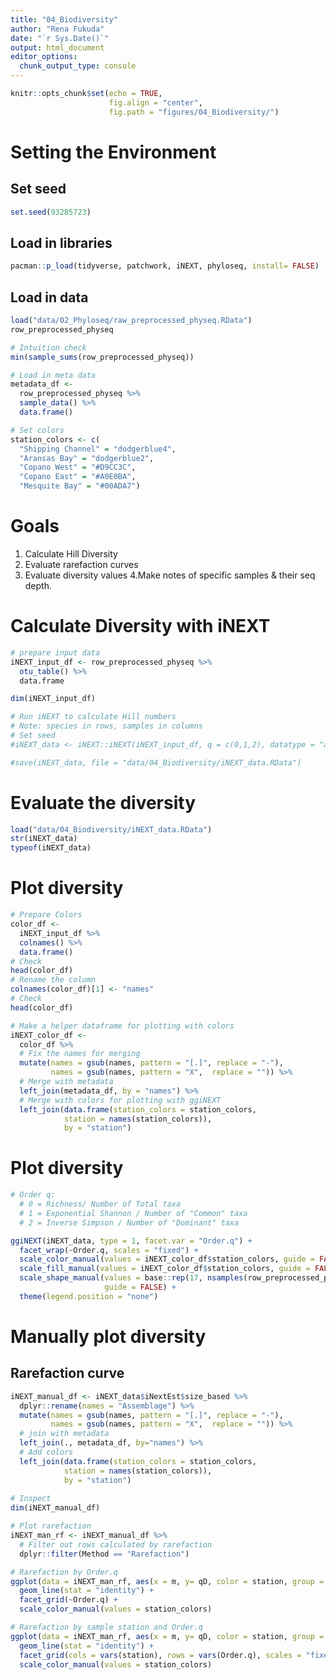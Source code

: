 ```yaml
---
title: "04_Biodiversity"
author: "Rena Fukuda"
date: "`r Sys.Date()`"
output: html_document
editor_options: 
  chunk_output_type: console
---
```


```r
knitr::opts_chunk$set(echo = TRUE,
                      fig.align = "center",
                      fig.path = "figures/04_Biodiversity/")
```

# Setting the Environment
## Set seed
```r
set.seed(93285723)
```

## Load in libraries
```r
pacman::p_load(tidyverse, patchwork, iNEXT, phyloseq, install= FALSE)
```

## Load in data
```r
load("data/02_Phyloseq/raw_preprocessed_physeq.RData")
row_preprocessed_physeq

# Intuition check
min(sample_sums(row_preprocessed_physeq))

# Load in meta data
metadata_df <-
  row_preprocessed_physeq %>%
  sample_data() %>%
  data.frame()

# Set colors
station_colors <- c(
  "Shipping Channel" = "dodgerblue4",
  "Aransas Bay" = "dodgerblue2",
  "Copano West" = "#D9CC3C",
  "Copano East" = "#A0E0BA",
  "Mesquite Bay" = "#00ADA7")
```


# Goals

1. Calculate Hill Diversity
2. Evaluate rarefaction curves
3. Evaluate  diversity values
4.Make notes of specific samples & their seq depth.

# Calculate Diversity with iNEXT
```r
# prepare input data
iNEXT_input_df <- row_preprocessed_physeq %>% 
  otu_table() %>%
  data.frame 

dim(iNEXT_input_df)

# Run iNEXT to calculate Hill numbers
# Note: species in rows, samples in columns
# Set seed
#iNEXT_data <- iNEXT::iNEXT(iNEXT_input_df, q = c(0,1,2), datatype = "abundance") 

#save(iNEXT_data, file = "data/04_Biodiversity/iNEXT_data.RData")
```

# Evaluate the diversity
```r
load("data/04_Biodiversity/iNEXT_data.RData")
str(iNEXT_data)
typeof(iNEXT_data)
```

# Plot diversity
```r
# Prepare Colors 
color_df <- 
  iNEXT_input_df %>%
  colnames() %>%
  data.frame()
# Check
head(color_df)
# Rename the column 
colnames(color_df)[1] <- "names"
# Check
head(color_df)

# Make a helper dataframe for plotting with colors 
iNEXT_color_df <- 
  color_df %>%
  # Fix the names for merging
  mutate(names = gsub(names, pattern = "[.]", replace = "-"),
         names = gsub(names, pattern = "X",  replace = "")) %>%
  # Merge with metadata
  left_join(metadata_df, by = "names") %>%
  # Merge with colors for plotting with ggiNEXT
  left_join(data.frame(station_colors = station_colors,
            station = names(station_colors)),
            by = "station")
```

# Plot diversity
```r
# Order q: 
  # 0 = Richness/ Number of Total taxa
  # 1 = Exponential Shannon / Number of "Common" taxa
  # 2 = Inverse Simpson / Number of "Dominant" taxa 

ggiNEXT(iNEXT_data, type = 1, facet.var = "Order.q") + 
  facet_wrap(~Order.q, scales = "fixed") + 
  scale_color_manual(values = iNEXT_color_df$station_colors, guide = FALSE) + 
  scale_fill_manual(values = iNEXT_color_df$station_colors, guide = FALSE) + 
  scale_shape_manual(values = base::rep(17, nsamples(row_preprocessed_physeq)),
                     guide = FALSE) + 
  theme(legend.position = "none")
```

# Manually plot diversity
## Rarefaction curve
```r
iNEXT_manual_df <- iNEXT_data$iNextEst$size_based %>%
  dplyr::rename(names = "Assemblage") %>%
  mutate(names = gsub(names, pattern = "[.]", replace = "-"),
         names = gsub(names, pattern = "X",  replace = "")) %>%
  # join with metadata
  left_join(., metadata_df, by="names") %>%
  # Add colors
  left_join(data.frame(station_colors = station_colors,
            station = names(station_colors)),
            by = "station")
  
# Inspect
dim(iNEXT_manual_df)

# Plot rarefaction 
iNEXT_man_rf <- iNEXT_manual_df %>%
  # Filter out rows calculated by rarefaction
  dplyr::filter(Method == "Rarefaction") 

# Rarefaction by Order.q
ggplot(data = iNEXT_man_rf, aes(x = m, y= qD, color = station, group = names)) + 
  geom_line(stat = "identity") +
  facet_grid(~Order.q) +
  scale_color_manual(values = station_colors)

# Rarefaction by sample station and Order.q
ggplot(data = iNEXT_man_rf, aes(x = m, y= qD, color = station, group = names)) + 
  geom_line(stat = "identity") +
  facet_grid(cols = vars(station), rows = vars(Order.q), scales = "fixed") +
  scale_color_manual(values = station_colors)
```


